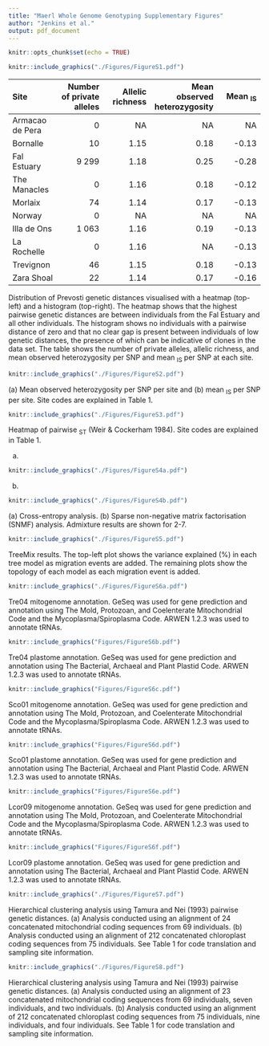 ```yaml
---
title: "Maerl Whole Genome Genotyping Supplementary Figures"
author: "Jenkins et al."
output: pdf_document
---
```


```r
knitr::opts_chunk$set(echo = TRUE)
```

<!-- # Figure S1 -->

```r
knitr::include_graphics("./Figures/FigureS1.pdf")
```

| Site | Number of private alleles | Allelic richness | Mean observed heterozygosity | Mean \textit{F}~IS~
| :--- | ---: | ---: | ---: | ---: |
| Armacao de Pera | 0 | NA | NA | NA
| Bornalle | 10 | 1.15 | 0.18 | -0.13
| Fal Estuary | 9 299 | 1.18 | 0.25 | -0.28 
| The Manacles | 0 | 1.16 | 0.18 | -0.12
| Morlaix | 74 | 1.14 | 0.17 | -0.13
| Norway | 0 | NA | NA | NA 
| Illa de Ons | 1 063 | 1.16 | 0.19 | -0.13
| La Rochelle | 0 | 1.16 | NA | -0.13
| Trevignon | 46 | 1.15 | 0.18 |  -0.13
| Zara Shoal | 22 | 1.14 | 0.17 | -0.16

\textbf{Figure S1.} Distribution of Prevosti genetic distances visualised with a heatmap (top-left) and a histogram (top-right). The heatmap shows that the highest pairwise genetic distances are between individuals from the Fal Estuary and all other individuals. The histogram shows no individuals with a pairwise distance of zero and that no clear gap is present between individuals of low genetic distances, the presence of which can be indicative of clones in the data set. The table shows the number of private alleles, allelic richness, and mean observed heterozygosity per SNP and mean \textit{F}~IS~ per SNP at each site.

<!-- # Figure S2 -->

```r
knitr::include_graphics("./Figures/FigureS2.pdf")
```
\textbf{Figure S2.} (a) Mean observed heterozygosity per SNP per site and (b) mean \textit{F}~IS~ per SNP per site. Site codes are explained in Table 1.

<!-- # Figure S3 -->

```r
knitr::include_graphics("./Figures/FigureS3.pdf")
```
\textbf{Figure S3.} Heatmap of pairwise \textit{F}~ST~ (Weir & Cockerham 1984). Site codes are explained in Table 1.

<!-- # Figure S4 -->
\newpage
(a)
```r
knitr::include_graphics("./Figures/FigureS4a.pdf")
```
\newpage
(b)
```r
knitr::include_graphics("./Figures/FigureS4b.pdf")
```
\textbf{Figure S4.} (a) Cross-entropy analysis. (b) Sparse non-negative matrix factorisation (SNMF) analysis. Admixture results are shown for \textit{K}2-7. 


<!-- # Figure S5 -->
\newpage
```r
knitr::include_graphics("./Figures/FigureS5.pdf")
```
\textbf{Figure S5.} TreeMix results. The top-left plot shows the variance explained (%) in each tree model as migration events are added. The remaining plots show the topology of each model as each migration event is added.

<!-- # Figure S6 -->
\newpage
```r
knitr::include_graphics("./Figures/FigureS6a.pdf")
```
\textbf{Figure S6a.} Tre04 mitogenome annotation. GeSeq was used for gene prediction and annotation using The Mold, Protozoan, and Coelenterate Mitochondrial Code and the Mycoplasma/Spiroplasma Code. ARWEN 1.2.3 was used to annotate tRNAs.

\newpage
```r
knitr::include_graphics("Figures/FigureS6b.pdf")
```
\textbf{Figure S6b.} Tre04 plastome annotation. GeSeq was used for gene prediction and annotation using The Bacterial, Archaeal and Plant Plastid Code. ARWEN 1.2.3 was used to annotate tRNAs.

\newpage
```r
knitr::include_graphics("Figures/FigureS6c.pdf")
```
\textbf{Figure S6c.} Sco01 mitogenome annotation. GeSeq was used for gene prediction and annotation using The Mold, Protozoan, and Coelenterate Mitochondrial Code and the Mycoplasma/Spiroplasma Code. ARWEN 1.2.3 was used to annotate tRNAs.

\newpage
```r
knitr::include_graphics("Figures/FigureS6d.pdf")
```
\textbf{Figure S6d.} Sco01 plastome annotation. GeSeq was used for gene prediction and annotation using The Bacterial, Archaeal and Plant Plastid Code. ARWEN 1.2.3 was used to annotate tRNAs.

\newpage
```r
knitr::include_graphics("Figures/FigureS6e.pdf")
```
\textbf{Figure S6e.} Lcor09 mitogenome annotation. GeSeq was used for gene prediction and annotation using The Mold, Protozoan, and Coelenterate Mitochondrial Code and the Mycoplasma/Spiroplasma Code. ARWEN 1.2.3 was used to annotate tRNAs.

\newpage
```r
knitr::include_graphics("Figures/FigureS6f.pdf")
```
\textbf{Figure S6f.} Lcor09 plastome annotation. GeSeq was used for gene prediction and annotation using The Bacterial, Archaeal and Plant Plastid Code. ARWEN 1.2.3 was used to annotate tRNAs.


<!-- # Figure S7 -->
```r
knitr::include_graphics("./Figures/FigureS7.pdf")
```
\textbf{Figure S7.} Hierarchical clustering analysis using Tamura and Nei (1993) pairwise genetic distances. (a) Analysis conducted using an alignment of 24 concatenated mitochondrial coding sequences from 69 \textit{Phymatolithon calcareum} individuals. (b) Analysis conducted using an alignment of 212 concatenated chloroplast coding sequences from 75 \textit{P. calcareum} individuals. See Table 1 for code translation and sampling site information.

<!-- # Figure S8 -->
```r
knitr::include_graphics("./Figures/FigureS8.pdf")
```
\textbf{Figure S8.} Hierarchical clustering analysis using Tamura and Nei (1993) pairwise genetic distances. (a) Analysis conducted using an alignment of 23 concatenated mitochondrial coding sequences from 69 \textit{Phymatolithon calcareum} individuals, seven \textit{P. purpureum} individuals, and two \textit{Lithothamnion corallioides} individuals. (b) Analysis conducted using an alignment of 212 concatenated chloroplast coding sequences from 75 \textit{Phymatolithon calcareum} individuals, nine \textit{P. purpureum} individuals, and four \textit{Lithothamnion corallioides} individuals. See Table 1 for code translation and sampling site information.

